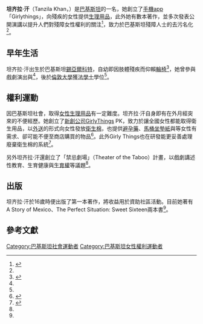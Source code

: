 {{Infobox person
| name               = 坦齐拉·汗
| birth_date         = 1986年
| birth_place        = {{flag|巴基斯坦}}[[錫亞爾科特|錫亞爾科特]]<ref name="Youlin2013">{{Cite magazine |last=Hayat |first=Maria |date=August 19, 2013 |title=SPIRITED, DAUNTLESS AND RESILIENT: TANZILA KHAN |url=https://www.youlinmagazine.com/youth/spirited-dauntless-and-resilient-tanzila-khan/Nw== |magazine=Youlin Magazine |access-date=2021-03-13 |archive-date=2020-03-08 |archive-url=https://web.archive.org/web/20200308115108/http://www.youlinmagazine.com/youth/spirited-dauntless-and-resilient-tanzila-khan/Nw==  }}</ref>
| citizenship        = {{flag|巴基斯坦}}
| education          = [[倫敦大學|倫敦大學]]法學系
| occupation         = 殘障人士權利運動者
| organization       = Girlythings
}}

'''坦齐拉·汗'''（Tanzila Khan，{{bd|1986年|}}）是[[巴基斯坦|巴基斯坦]]的一名{{tsl|en|Disability rights movement|殘障人士權利運動|殘障人士權利運動者}}，她創立了[[手機app|手機app]]「Girlythings」，向殘疾的女性提供[[女性生理用品|生理用品]]，此外她有數本著作，並多次發表公開演講以提升人們對殘障女性權利的關注<ref name="WD">{{Cite web |title=Tanzila Khan |url=http://womendeliver.org/classmember/tanzila-khan/ |access-date=2021-03-09 |website=Women Deliver  |archive-date=2017-04-20 |archive-url=https://web.archive.org/web/20170420103306/http://womendeliver.org/classmember/tanzila-khan/  }}</ref>，致力於巴基斯坦殘障人士的去污名化<ref name="contiki2018" />。

==早年生活==
坦齐拉·汗出生於巴基斯坦[[錫亞爾科特|錫亞爾科特]]，自幼即因肢體殘疾而仰賴[[輪椅|輪椅]]<ref name="contiki2018">{{Cite web |date=2018-04-24 |title=Tanzila Khan Is On A Mission To Inspire Young People With Disabilities |url=https://www.contiki.com/six-two/tanzila-khan-destigmatizing-disability/ |access-date=2021-03-13 |website=six-two by Contiki  |archive-date=2021-03-13 |archive-url=https://web.archive.org/web/20210313122759/https://www.contiki.com/six-two/tanzila-khan-destigmatizing-disability/ }}</ref>，她曾參與戲劇演出與{{le|青年社會運動|Youth Activism}}<ref name="Youlin2013"/>，後於[[倫敦大學|倫敦大學]]獲[[法學士|法學士]]學位<ref name="WD"/>。

==權利運動==
因巴基斯坦社會{{tsl|en|Culture and menstruation|月經與文化|對月經的禁忌}}，取得[[女性生理用品|女性生理用品]]有一定難度。坦齐拉·汗自身即有在外月經突來的不便經歷。她創立了[[初創公司|新創公司]]GirlyThings PK，致力於讓全國女性都能取得衛生用品，以[[外送|外送]]的形式向女性發放[[衛生棉|衛生棉]]，也提供[[避孕藥|避孕藥]]、[[馬桶坐墊紙|馬桶坐墊紙]]與{{le|化學除毛劑|Chemical depilatory}}等女性有需求、卻可能不便至商店購買的物品<ref name="Ashraf2019">{{Cite news |last=Ashraf |first=Sonia |date=2019-05-06 |title='Girly Things' is an app that wants to make menstrual products accessible to every woman |work=Images |url=https://images.dawn.com/news/1182647 |access-date=2021-03-13 |archive-date=2020-04-19 |archive-url=https://web.archive.org/web/20200419025535/https://images.dawn.com/news/1182647 }}</ref>。此外Girly Things也在研發能更妥善處理廢棄衛生棉的系統<ref>{{Cite web |last=S |first=Dhwani |date=2019-04-21 |title=In Conversation With Tanzila Khan: Author, Disability Rights Activist, And The Founder Of Girlythings |url=https://feminisminindia.com/2019/04/22/tanzila-khan-girlythings-interview/ |access-date=2021-03-13 |website=Feminism In India  |archive-date=2021-01-20 |archive-url=https://web.archive.org/web/20210120055245/https://feminisminindia.com/2019/04/22/tanzila-khan-girlythings-interview/ }}</ref>。

另外坦齐拉·汗還創立了「禁忌劇場」（Theater of the Taboo）計畫，以戲劇講述性教育、生育健康與[[生育權|生育權]]等議題<ref name="WD" />。

==出版==
坦齐拉·汗於16歲時便出版了第一本著作，將收益用於資助社區活動。目前她著有A Story of Mexico、The Perfect Situation: Sweet Sixteen兩本書<ref name="Youlin2013" />。

==參考文獻==
{{Reflist|2}}

[[Category:巴基斯坦社會運動者|Category:巴基斯坦社會運動者]]
[[Category:巴基斯坦女性權利運動者|Category:巴基斯坦女性權利運動者]]